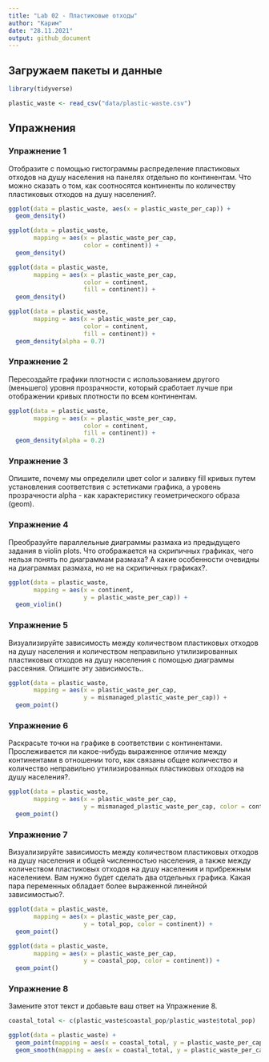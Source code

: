 ---
title: "Lab 02 - Пластиковые отходы"
author: "Карим"
date: "28.11.2021"
output: github_document
---

## Загружаем пакеты и данные

```{r load-packages, message=FALSE}
library(tidyverse) 
```

```{r load-data, message=FALSE}
plastic_waste <- read_csv("data/plastic-waste.csv")
```

## Упражнения

### Упражнение 1
Отобразите с помощью гистограммы распределение пластиковых отходов на душу населения на панелях отдельно по континентам. Что можно сказать о том, как соотносятся континенты по количеству пластиковых отходов на душу населения?.

```{r plastic-waste-continent}
ggplot(data = plastic_waste, aes(x = plastic_waste_per_cap)) +
  geom_density()
```

```{r pplastic_waste }
ggplot(data = plastic_waste, 
       mapping = aes(x = plastic_waste_per_cap, 
                     color = continent)) +
  geom_density()
```
```{r pplastic_waste }
ggplot(data = plastic_waste, 
       mapping = aes(x = plastic_waste_per_cap, 
                     color = continent, 
                     fill = continent)) +
  geom_density()
```
```{r pplastic_waste }
ggplot(data = plastic_waste, 
       mapping = aes(x = plastic_waste_per_cap, 
                     color = continent, 
                     fill = continent)) +
  geom_density(alpha = 0.7)
```

### Упражнение 2
Пересоздайте графики плотности с использованием другого (меньшего) уровня прозрачности, который сработает лучше при отображении кривых плотности по всем континентам.

```{r plastic-waste-density}
ggplot(data = plastic_waste, 
       mapping = aes(x = plastic_waste_per_cap, 
                     color = continent, 
                     fill = continent)) +
  geom_density(alpha = 0.2)
```

### Упражнение 3

Опишите, почему мы определили цвет color и заливку fill кривых путем установления соответствия с эстетиками графика, а уровень прозрачности alpha - как характеристику геометрического образа (geom).

### Упражнение 4

Преобразуйте параллельные диаграммы размаха из предыдущего задания в violin plots. Что отображается на скрипичных графиках, чего нельзя понять по диаграммам размаха? А какие особенности очевидны на диаграммах размаха, но не на скрипичных графиках?.

```{r plastic-waste-violin}
ggplot(data = plastic_waste, 
       mapping = aes(x = continent, 
                     y = plastic_waste_per_cap)) +
  geom_violin()
```

### Упражнение 5

Визуализируйте зависимость между количеством пластиковых отходов на душу населения и количеством неправильно утилизированных пластиковых отходов на душу населения с помощью диаграммы рассеяния. Опишите эту зависимость..

```{r plastic-waste-mismanaged}
ggplot(data = plastic_waste, 
       mapping = aes(x = plastic_waste_per_cap, 
                     y = mismanaged_plastic_waste_per_cap)) +
  geom_point()
```

### Упражнение 6

Раскрасьте точки на графике в соответствии с континентами. Прослеживается ли какое-нибудь выраженное отличие между континентами в отношении того, как связаны общее количество и количество неправильно утилизированных пластиковых отходов на душу населения?.

```{r plastic-waste-mismanaged-continent}
ggplot(data = plastic_waste, 
       mapping = aes(x = plastic_waste_per_cap, 
                     y = mismanaged_plastic_waste_per_cap, color = continent)) +
  geom_point()
```

### Упражнение 7

Визуализируйте зависимость между количеством пластиковых отходов на душу населения и общей численностью населения, а также между количеством пластиковых отходов на душу населения и прибрежным населением. Вам нужно будет сделать два отдельных графика. Какая пара переменных обладает более выраженной линейной зависимостью?.

```{r plastic-waste-population-total}
ggplot(data = plastic_waste, 
       mapping = aes(x = plastic_waste_per_cap, 
                     y = total_pop, color = continent)) +
  geom_point()
```

```{r plastic-waste-population-coastal}
ggplot(data = plastic_waste, 
       mapping = aes(x = plastic_waste_per_cap, 
                     y = coastal_pop, color = continent)) +
  geom_point()
```

### Упражнение 8

Замените этот текст и добавьте ваш ответ на Упражнение 8.

```{r recreate-viz}
coastal_total <- c(plastic_waste$coastal_pop/plastic_waste$total_pop)
```
```{r recreate-viz}
ggplot(data = plastic_waste) + 
  geom_point(mapping = aes(x = coastal_total, y = plastic_waste_per_cap,color = continent)) +
  geom_smooth(mapping = aes(x = coastal_total, y = plastic_waste_per_cap))
```
